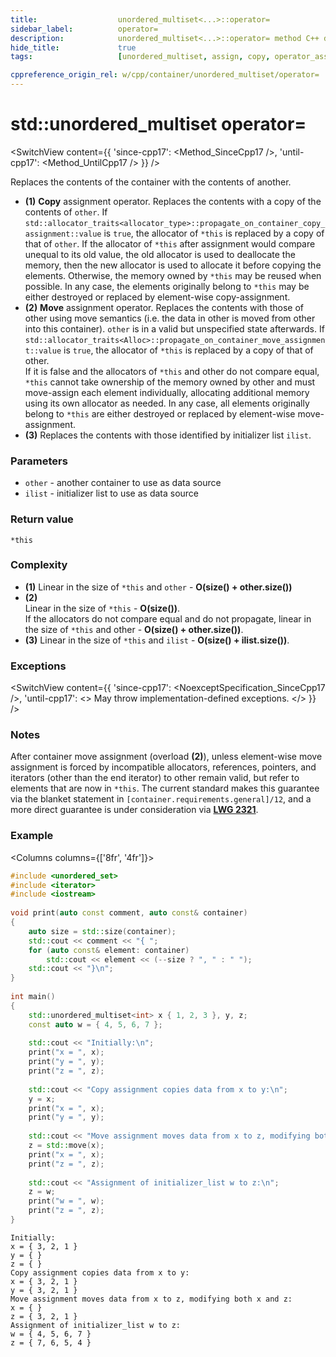```yaml
---
title:					unordered_multiset<...>::operator=
sidebar_label:			operator=
description:			unordered_multiset<...>::operator= method C++ documentation
hide_title:				true
tags:					[unordered_multiset, assign, copy, operator_assign]

cppreference_origin_rel: w/cpp/container/unordered_multiset/operator=
---
```



<!----------------- Codes ---------------------->

<!-- operator_assign() -->


# std::unordered_multiset operator=

<SwitchView content={{
	'since-cpp17': <Method_SinceCpp17 />,
	'until-cpp17': <Method_UntilCpp17 />
}} />

Replaces the contents of the container with the contents of another.

- **(1)** **Copy** assignment operator. Replaces the contents with a copy of the contents of `other`.
  If `std::allocator_traits<allocator_type>::propagate_on_container_copy_assignment::value` is `true`, the allocator of `*this` is replaced by a copy of that of `other`.
  If the allocator of `*this` after assignment would compare unequal to its old value, the old allocator is used to deallocate the memory,
  then the new allocator is used to allocate it before copying the elements.
  Otherwise, the memory owned by `*this` may be reused when possible. In any case, the elements originally belong to `*this` may be either destroyed or replaced by element-wise copy-assignment.
- **(2)** **Move** assignment operator. Replaces the contents with those of other using move semantics (i.e. the data in other is moved from other into this container). 
  <span className="inline-note"><code>other</code> is in a valid but unspecified state afterwards.</span>
  If <code>std::allocator_traits&lt;Alloc&gt;::propagate_on_container_move_assignment::value</code> is <code>true</code>, the allocator of <code>*this</code> is replaced by a copy of that of other.  
  If it is false and the allocators of <code>*this</code> and other do not compare equal, <code>*this</code> cannot take ownership of the memory owned by other and must move-assign each element individually,
  allocating additional memory using its own allocator as needed.
  In any case, all elements originally belong to <code>*this</code> are either destroyed or replaced by element-wise move-assignment.
- **(3)** Replaces the contents with those identified by initializer list `ilist`.

### Parameters

- `other` - another container to use as data source
- `ilist` - initializer list to use as data source
 
### Return value

`*this`

### Complexity

- **(1)** Linear in the size of `*this` and `other` - **O(size() + other.size())**
- **(2)**  
  Linear in the size of `*this` - **O(size())**.  
  If the allocators do not compare equal and do not propagate, linear in the size of `*this` and other - **O(size() + other.size())**.
- **(3)** Linear in the size of `*this` and `ilist` - **O(size() + ilist.size())**.

### Exceptions

<SwitchView content={{
	'since-cpp17': <NoexceptSpecification_SinceCpp17 />,
	'until-cpp17': <> 
		May throw implementation-defined exceptions.
	</>
}} />

### Notes

After container move assignment (overload **(2)**), unless element-wise move assignment is forced by incompatible allocators, references, pointers,
and iterators (other than the end iterator) to other remain valid, but refer to elements that are now in `*this`.
The current standard makes this guarantee via the blanket statement in `[container.requirements.general]/12`, and a more direct guarantee is under consideration via [**LWG 2321**](https://cplusplus.github.io/LWG/issue2321).

### Example

<Columns columns={['8fr', '4fr']}>
<div>

```cpp title='Main.cpp' showLineNumbers
#include <unordered_set>
#include <iterator>
#include <iostream>
 
void print(auto const comment, auto const& container)
{
    auto size = std::size(container);
    std::cout << comment << "{ ";
    for (auto const& element: container)
        std::cout << element << (--size ? ", " : " ");
    std::cout << "}\n";
}
 
int main()
{
    std::unordered_multiset<int> x { 1, 2, 3 }, y, z;
    const auto w = { 4, 5, 6, 7 };
 
    std::cout << "Initially:\n";
    print("x = ", x);
    print("y = ", y);
    print("z = ", z);
 
    std::cout << "Copy assignment copies data from x to y:\n";
    y = x;
    print("x = ", x);
    print("y = ", y);
 
    std::cout << "Move assignment moves data from x to z, modifying both x and z:\n";
    z = std::move(x);
    print("x = ", x);
    print("z = ", z);
 
    std::cout << "Assignment of initializer_list w to z:\n";
    z = w;
    print("w = ", w);
    print("z = ", z);
}
```

</div>
<div>

```plaintext title="Possible output"
Initially:
x = { 3, 2, 1 }
y = { }
z = { }
Copy assignment copies data from x to y:
x = { 3, 2, 1 }
y = { 3, 2, 1 }
Move assignment moves data from x to z, modifying both x and z:
x = { }
z = { 3, 2, 1 }
Assignment of initializer_list w to z:
w = { 4, 5, 6, 7 }
z = { 7, 6, 5, 4 }
```

</div>
</Columns>
